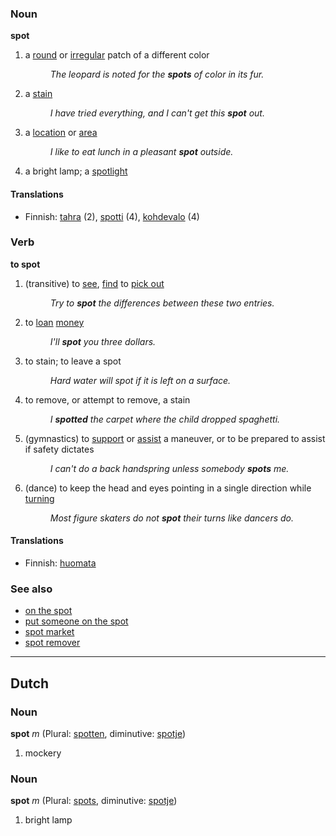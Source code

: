 ===Noun===
'''spot'''

# a [[round]] or [[irregular]] patch of a different color
#:''The leopard is noted for the '''spots''' of color in its fur.''
# a [[stain]]
#:''I have tried everything, and I can't get this '''spot''' out.''
#a [[location]] or [[area]]
#:''I like to eat lunch in a pleasant '''spot''' outside.''
# a bright lamp; a [[spotlight]]

====Translations====
*Finnish: [[tahra]] (2), [[spotti]] (4), [[kohdevalo]] (4)

===Verb===
'''to spot'''

# (transitive) to [[see]], [[find]] to [[pick out]]  <!-- could STILL be improved -->
#:''Try to '''spot''' the differences between these two entries.''
# to [[loan]] [[money]]
#: ''I'll '''spot''' you three dollars.''
#to stain; to leave a spot
#:''Hard water will spot if it is left on a surface.''
#to remove, or attempt to remove, a stain
#:''I '''spotted''' the carpet where the child dropped spaghetti.''
# (gymnastics) to [[support]] or [[assist]] a maneuver, or to be prepared to assist if safety dictates
#:''I can't do a back handspring unless somebody '''spots''' me.''
# (dance) to keep the head and eyes pointing in a single direction while [[turn]]ing
#:''Most figure skaters do not '''spot''' their turns like dancers do.''

====Translations====
*Finnish: [[huomata]]

===See also===
*[[on the spot]]
*[[put someone on the spot]]
*[[spot market]]
*[[spot remover]]

----

==Dutch==
===Noun===
'''spot''' ''m'' (Plural: [[spotten]], diminutive: [[spotje]])
# mockery

===Noun===
'''spot''' ''m'' (Plural: [[spots]], diminutive: [[spotje]])

# bright lamp